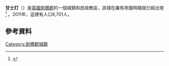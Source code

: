 {{noteTA
|T=zh-cn:高德曼彻斯特; zh-tw:卡姆斯特; zh-hk:甘士打;
|1=zh-cn:高德曼彻斯特; zh-tw:卡姆斯特; zh-hk:甘士打;
|2=zh-cn:科尔切斯特; zh-hk:高徹斯特;
}}
{{Infobox UK place  
|country =                英格蘭
|official_name=           Godmanchester
|latitude=                52.3176
|longitude=               -0.1725
|civil_parish=            Godmanchester
| population = 5,500
| population_ref = ([[United_Kingdom_Census_2001|2001]])
|static_image_name = Godmanchester Post Street.jpg
|static_image_caption=
|london_distance=
}}
'''甘士打'''（{{lang-en|'''Godmanchester'''}}）是[[英國|英國]][[劍橋郡|劍橋郡]]的一個城鎮和民政教區，該城在羅馬帝國時期就已經出現<ref>{{cite book |last1= Rivet|first1=A.L.F. |last2=Smith |first2=Colin|title=The Place-Names of Roman Britain |year=1979 |location=London|page=354 |pages= }}</ref> 。2011年，這裡有人口6,701人。
==參考資料==
{{Reflist}}
[[Category:劍橋郡城鎮|Category:劍橋郡城鎮]]
